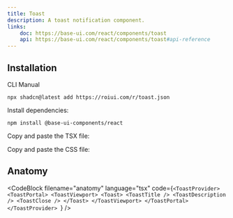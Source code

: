 ```yaml
---
title: Toast
description: A toast notification component.
links:
    doc: https://base-ui.com/react/components/toast
    api: https://base-ui.com/react/components/toast#api-reference
---
```


<ComponentPreview name="toast-demo" />

## Installation

<InstallationTabs>

<InstallationTabsList>
    <InstallationTabsTrigger value="cli">CLI</InstallationTabsTrigger>
    <InstallationTabsTrigger value="manual">Manual</InstallationTabsTrigger>
</InstallationTabsList>

<InstallationTabsContent value="cli">

```package-install
npx shadcn@latest add https://roiui.com/r/toast.json
```

</InstallationTabsContent>

<InstallationTabsContent value="manual">

Install dependencies:

```package-install
npm install @base-ui-components/react
```

Copy and paste the TSX file:

<ComponentSource
    src="registry/brook/ui/toast/toast.tsx"
    title="components/ui/toast.tsx"
    collapsible={true}
/>

Copy and paste the CSS file:

<ComponentSource
    src="registry/brook/ui/toast/toast.module.css"
    title="components/ui/toast.module.css"
    language="css"
    collapsible={true}
/>

</InstallationTabsContent>

</InstallationTabs>

## Anatomy

<CodeBlock
filename="anatomy"
  language="tsx"
  code={`<ToastProvider>
    <ToastPortal>
        <ToastViewport>
            <Toast>
                <ToastTitle />
                <ToastDescription />
                <ToastClose />
            </Toast>
        </ToastViewport>
    </ToastPortal>
</ToastProvider>
`} />
